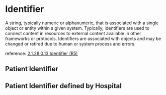 

<Meta of={Stories}/>

# Identifier

A string, typically numeric or alphanumeric, that is associated with a single object or entity within a given system. Typically, identifiers are used to connect content in resources to external content available in other frameworks or protocols. Identifiers are associated with objects and may be changed or retired due to human or system process and errors.

reference: [2.1.28.0.13 Identifier (R5)](http://hl7.org/fhir/R5/datatypes.html#identifier)

## Patient Identifier
<Canvas of={Stories.PatientIdentifier}/>


## Patient Identifier defined by Hospital
<Canvas of={Stories.HospitalPatientIdentifier}/>
